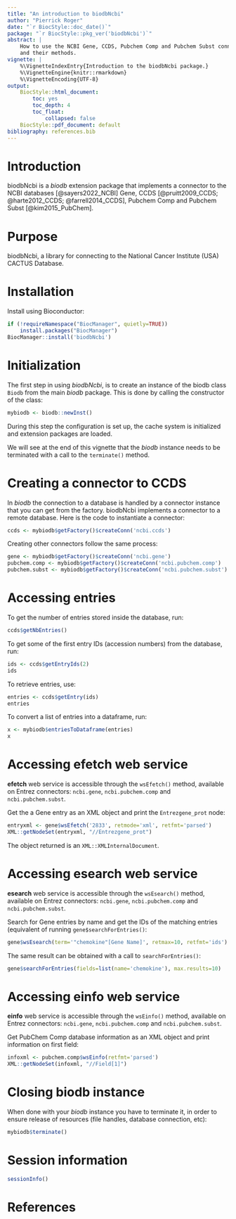 ```yaml
---
title: "An introduction to biodbNcbi"
author: "Pierrick Roger"
date: "`r BiocStyle::doc_date()`"
package: "`r BiocStyle::pkg_ver('biodbNcbi')`"
abstract: |
    How to use the NCBI Gene, CCDS, Pubchem Comp and Pubchem Subst connectors
    and their methods.
vignette: |
    %\VignetteIndexEntry{Introduction to the biodbNcbi package.}
    %\VignetteEngine{knitr::rmarkdown}
    %\VignetteEncoding{UTF-8}
output:
    BiocStyle::html_document:
        toc: yes
        toc_depth: 4
        toc_float:
            collapsed: false
    BiocStyle::pdf_document: default
bibliography: references.bib
---
```


# Introduction

biodbNcbi is a *biodb* extension package that implements a connector to the
NCBI databases [@sayers2022_NCBI] Gene, CCDS [@pruitt2009_CCDS; @harte2012_CCDS;
@farrell2014_CCDS], Pubchem Comp and Pubchem Subst [@kim2015_PubChem].

# Purpose

biodbNcbi, a library for connecting to the National Cancer Institute (USA)
CACTUS Database.

# Installation

Install using Bioconductor:
```r
if (!requireNamespace("BiocManager", quietly=TRUE))
    install.packages("BiocManager")
BiocManager::install('biodbNcbi')
```

# Initialization

The first step in using *biodbNcbi*, is to create an instance of the biodb
class `Biodb` from the main *biodb* package. This is done by calling the
constructor of the class:
```r
mybiodb <- biodb::newInst()
```
During this step the configuration is set up, the cache system is initialized
and extension packages are loaded.

We will see at the end of this vignette that the *biodb* instance needs to be
terminated with a call to the `terminate()` method.

# Creating a connector to CCDS

In *biodb* the connection to a database is handled by a connector instance that
you can get from the factory.
biodbNcbi implements a connector to a remote database.
Here is the code to instantiate a connector:
```r
ccds <- mybiodb$getFactory()$createConn('ncbi.ccds')
```

Creating other connectors follow the same process:
```r
gene <- mybiodb$getFactory()$createConn('ncbi.gene')
pubchem.comp <- mybiodb$getFactory()$createConn('ncbi.pubchem.comp')
pubchem.subst <- mybiodb$getFactory()$createConn('ncbi.pubchem.subst')
```

# Accessing entries

To get the number of entries stored inside the database, run:
```r
ccds$getNbEntries()
```

To get some of the first entry IDs (accession numbers) from the database, run:
```r
ids <- ccds$getEntryIds(2)
ids
```

To retrieve entries, use:
```r
entries <- ccds$getEntry(ids)
entries
```

To convert a list of entries into a dataframe, run:
```r
x <- mybiodb$entriesToDataframe(entries)
x
```

# Accessing efetch web service

**efetch** web service is accessible through the `wsEfetch()` method, available
on Entrez connectors: `ncbi.gene`, `ncbi.pubchem.comp` and `ncbi.pubchem.subst`.

Get the a Gene entry as an XML object and print the `Entrezgene_prot` node:
```r
entryxml <- gene$wsEfetch('2833', retmode='xml', retfmt='parsed')
XML::getNodeSet(entryxml, "//Entrezgene_prot")
```
The object returned is an `XML::XMLInternalDocument`.

# Accessing esearch web service

**esearch** web service is accessible through the `wsEsearch()` method,
available on Entrez connectors: `ncbi.gene`, `ncbi.pubchem.comp` and
`ncbi.pubchem.subst`.

Search for Gene entries by name and get the IDs of the matching entries
(equivalent of running `gene$searchForEntries()`:
```r
gene$wsEsearch(term='"chemokine"[Gene Name]', retmax=10, retfmt='ids')
```

The same result can be obtained with a call to `searchForEntries()`:
```r
gene$searchForEntries(fields=list(name='chemokine'), max.results=10)
```


# Accessing einfo web service

**einfo** web service is accessible through the `wsEinfo()` method, available
on Entrez connectors: `ncbi.gene`, `ncbi.pubchem.comp` and `ncbi.pubchem.subst`.

Get PubChem Comp database information as an XML object and print information on
first field:
```r
infoxml <- pubchem.comp$wsEinfo(retfmt='parsed')
XML::getNodeSet(infoxml, "//Field[1]")
```

# Closing biodb instance

When done with your *biodb* instance you have to terminate it, in order to
ensure release of resources (file handles, database connection, etc):
```r
mybiodb$terminate()
```

# Session information

```r
sessionInfo()
```

# References
